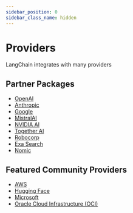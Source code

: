 ```yaml
---
sidebar_position: 0
sidebar_class_name: hidden
---
```


# Providers

LangChain integrates with many providers

## Partner Packages

- [OpenAI](/docs/integrations/platforms/openai)
- [Anthropic](/docs/integrations/platforms/anthropic)
- [Google](/docs/integrations/platforms/google)
- [MistralAI](/docs/integrations/providers/mistralai)
- [NVIDIA AI](/docs/integrations/providers/nvidia)
- [Together AI](/docs/integrations/providers/together)
- [Robocorp](/docs/integrations/providers/robocorp)
- [Exa Search](/docs/integrations/providers/exa_search)
- [Nomic](/docs/integrations/providers/nomic)


## Featured Community Providers

- [AWS](/docs/integrations/platforms/aws)
- [Hugging Face](/docs/integrations/platforms/huggingface)
- [Microsoft](/docs/integrations/platforms/microsoft)
- [Oracle Cloud Infrastructure (OCI)](/docs/integrations/platforms/oci)
